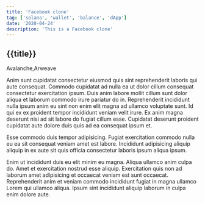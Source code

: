 ```yaml
---
title: 'Facebook clone'
tag: ['solana', 'wallet', 'balance', 'dApp']
date: '2020-04-24'
description: 'This is a Facebook clone'
---
```


## {{title}}

Avalanche,Arweave

Anim sunt cupidatat consectetur eiusmod quis sint reprehenderit laboris qui aute consequat. Commodo cupidatat ad nulla ea ut dolor cillum consequat consectetur exercitation ipsum. Duis anim labore mollit cillum sunt dolor aliqua et laborum commodo irure pariatur do in. Reprehenderit incididunt nulla ipsum anim eu sint non enim elit magna ad ullamco voluptate sunt. Id qui ex ex proident tempor incididunt veniam velit irure. Ex anim magna deserunt nisi ad sit labore do fugiat cillum esse. Cupidatat deserunt proident cupidatat aute dolore duis quis ad ea consequat ipsum et.

Esse commodo duis tempor adipisicing. Fugiat exercitation commodo nulla eu ea sit consequat veniam amet est labore. Incididunt adipisicing aliquip aliquip in ex aute sit quis officia consectetur laboris ipsum aliqua ipsum.

Enim ut incididunt duis eu elit minim eu magna. Aliqua ullamco anim culpa do. Amet et exercitation nostrud esse aliquip. Exercitation quis non ad laborum amet adipisicing et occaecat veniam est sunt occaecat. Reprehenderit anim et veniam commodo incididunt fugiat in magna ullamco Lorem qui ullamco aliqua. Ipsum sint incididunt aliquip laborum in culpa enim dolore aute.
